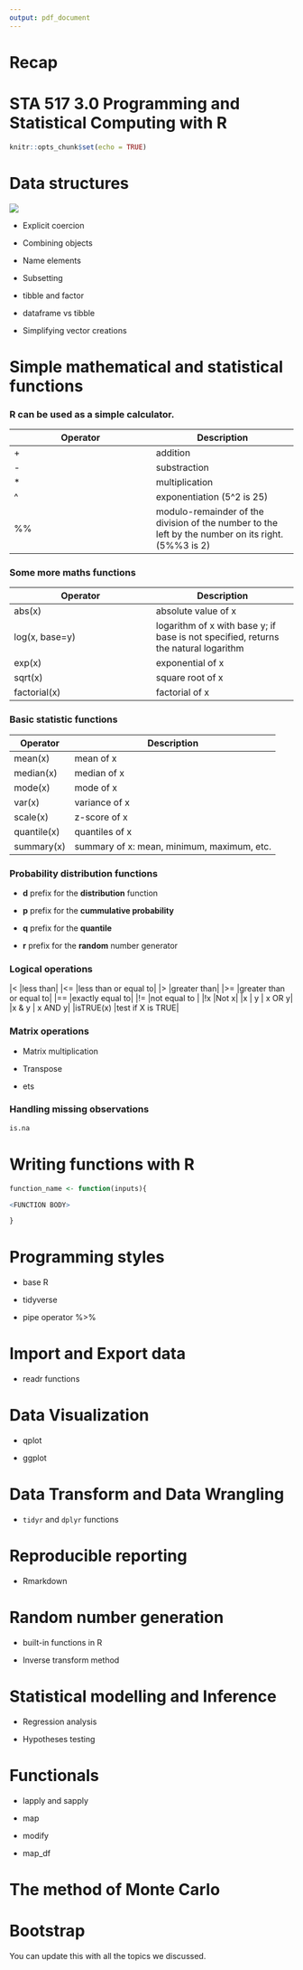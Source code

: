 ```yaml
---
output: pdf_document
---
```


# Recap

# STA 517 3.0 Programming and Statistical Computing with R

```r
knitr::opts_chunk$set(echo = TRUE)
```

# Data structures

![](dataStructures.png) 

- Explicit coercion

- Combining objects

- Name elements

- Subsetting

- tibble and factor

- dataframe vs tibble

- Simplifying vector creations


# Simple mathematical and statistical functions

### R can be used as a simple calculator.

|  Operator | Description  |
|---|---|
| + | addition   |
| -  | substraction|
|*| multiplication|
|^|exponentiation (5^2 is 25)|
|%%| modulo-remainder of the division of the number to the left by the number on its right. (5%%3 is 2)|

### Some more maths functions

|  Operator | Description  |
|---|---|
|  abs(x) | absolute value of x   |
| log(x, base=y)  |  logarithm of x with base y; if base is not specified, returns the natural logarithm |
|exp(x)| exponential of x|
|sqrt(x)|square root of x|
|factorial(x)| factorial of x|

### Basic statistic functions

|  Operator | Description  |
|---|---|
|  mean(x) | mean of x   |
| median(x)  |  median of x |
|mode(x)| mode of x|
|var(x)|variance of x|
|scale(x)| z-score of x|
|quantile(x)| quantiles of x|
|summary(x)|summary of x: mean, minimum, maximum, etc.|


### Probability distribution functions

- **d** prefix for the **distribution** function

- **p** prefix for the **cummulative probability**

- **q** prefix for the **quantile**

- **r** prefix for the **random** number generator

### Logical operations

|<	|less than|
|<=	|less than or equal to|
|>	|greater than|
|>=	|greater than or equal to|
|==	|exactly equal to|
|!=	|not equal to |
|!x	|Not x|
|x | y |	x OR y|
|x & y |	x AND y|
|isTRUE(x)	|test if X is TRUE|

### Matrix operations

- Matrix multiplication

- Transpose

- ets

### Handling missing observations

```r
is.na
```


# Writing functions with R

```r
function_name <- function(inputs){

<FUNCTION BODY>

}

```

# Programming styles

- base R

- tidyverse

- pipe operator %>%

# Import and Export data

- readr functions

# Data Visualization

- qplot

- ggplot

# Data Transform and Data Wrangling

- `tidyr` and `dplyr` functions

# Reproducible reporting

- Rmarkdown

# Random number generation

- built-in functions in R

- Inverse transform method

# Statistical modelling and Inference

- Regression analysis

- Hypotheses testing

# Functionals

- lapply and sapply

- map

- modify

- map_df

# The method of Monte Carlo

# Bootstrap

You can update this with all the topics we discussed.